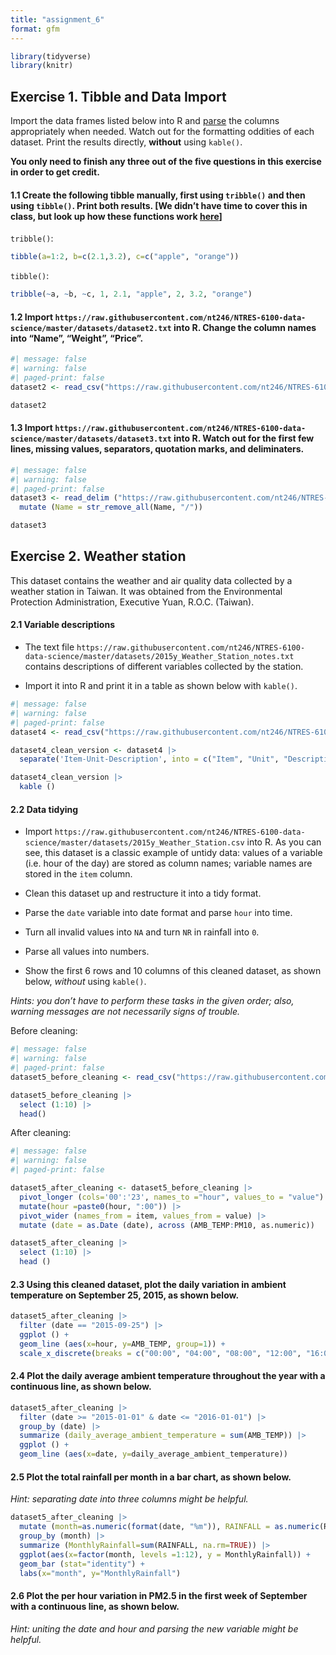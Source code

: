 ```yaml
---
title: "assignment_6"
format: gfm
---
```


```r
library(tidyverse)
library(knitr)
```

## **Exercise 1. Tibble and Data Import**

Import the data frames listed below into R and [parse](https://r4ds.had.co.nz/data-import.html#parsing-a-vector) the columns appropriately when needed. Watch out for the formatting oddities of each dataset. Print the results directly, **without** using `kable()`.

**You only need to finish any three out of the five questions in this exercise in order to get credit.**

#### **1.1 Create the following tibble manually, first using `tribble()` and then using `tibble()`. Print both results. \[We didn’t have time to cover this in class, but look up how these functions work [here](https://r4ds.had.co.nz/tibbles.html#creating-tibbles)\]**

`tribble()`:

```r
tibble(a=1:2, b=c(2.1,3.2), c=c("apple", "orange"))
```

`tibble()`:

```r
tribble(~a, ~b, ~c, 1, 2.1, "apple", 2, 3.2, "orange")
```

#### **1.2 Import `https://raw.githubusercontent.com/nt246/NTRES-6100-data-science/master/datasets/dataset2.txt` into R. Change the column names into “Name”, “Weight”, “Price”.**

```r
#| message: false
#| warning: false
#| paged-print: false
dataset2 <- read_csv("https://raw.githubusercontent.com/nt246/NTRES-6100-data-science/master/datasets/dataset2.txt", col_names = c("Name", "Weight", "Price"))

dataset2
```

#### **1.3 Import `https://raw.githubusercontent.com/nt246/NTRES-6100-data-science/master/datasets/dataset3.txt` into R. Watch out for the first few lines, missing values, separators, quotation marks, and deliminaters.**

```r
#| message: false
#| warning: false
#| paged-print: false
dataset3 <- read_delim ("https://raw.githubusercontent.com/nt246/NTRES-6100-data-science/master/datasets/dataset3.txt", delim=";", skip=3, col_names = c("Name", "Weight", "Price"), na = c("Not Available", "?")) |>
  mutate (Name = str_remove_all(Name, "/"))

dataset3
```

## **Exercise 2. Weather station**

This dataset contains the weather and air quality data collected by a weather station in Taiwan. It was obtained from the Environmental Protection Administration, Executive Yuan, R.O.C. (Taiwan).

#### **2.1 Variable descriptions**

-   The text file `https://raw.githubusercontent.com/nt246/NTRES-6100-data-science/master/datasets/2015y_Weather_Station_notes.txt` contains descriptions of different variables collected by the station.

-   Import it into R and print it in a table as shown below with `kable()`.

```r
#| message: false
#| warning: false
#| paged-print: false
dataset4 <- read_csv("https://raw.githubusercontent.com/nt246/NTRES-6100-data-science/master/datasets/2015y_Weather_Station_notes.txt")

dataset4_clean_version <- dataset4 |>
  separate('Item-Unit-Description', into = c("Item", "Unit", "Description"), sep = "-")

dataset4_clean_version |>
  kable ()
```

#### **2.2 Data tidying**

-   Import `https://raw.githubusercontent.com/nt246/NTRES-6100-data-science/master/datasets/2015y_Weather_Station.csv` into R. As you can see, this dataset is a classic example of untidy data: values of a variable (i.e. hour of the day) are stored as column names; variable names are stored in the `item` column.

-   Clean this dataset up and restructure it into a tidy format.

-   Parse the `date` variable into date format and parse `hour` into time.

-   Turn all invalid values into `NA` and turn `NR` in rainfall into `0`.

-   Parse all values into numbers.

-   Show the first 6 rows and 10 columns of this cleaned dataset, as shown below, *without* using `kable()`.

*Hints: you don’t have to perform these tasks in the given order; also, warning messages are not necessarily signs of trouble.*

Before cleaning:

```r
#| message: false
#| warning: false
#| paged-print: false
dataset5_before_cleaning <- read_csv("https://raw.githubusercontent.com/nt246/NTRES-6100-data-science/master/datasets/2015y_Weather_Station.csv", col_names = TRUE, col_types = cols(.default = "c"))

dataset5_before_cleaning |>
  select (1:10) |>
  head()
```

After cleaning:

```r
#| message: false
#| warning: false
#| paged-print: false

dataset5_after_cleaning <- dataset5_before_cleaning |>
  pivot_longer (cols='00':'23', names_to ="hour", values_to = "value") |>
  mutate(hour =paste0(hour, ":00")) |>
  pivot_wider (names_from = item, values_from = value) |>
  mutate (date = as.Date (date), across (AMB_TEMP:PM10, as.numeric))

dataset5_after_cleaning |>
  select (1:10) |>
  head ()
```

#### **2.3 Using this cleaned dataset, plot the daily variation in ambient temperature on September 25, 2015, as shown below.**

```r
dataset5_after_cleaning |>
  filter (date == "2015-09-25") |>
  ggplot () +
  geom_line (aes(x=hour, y=AMB_TEMP, group=1)) +
  scale_x_discrete(breaks = c("00:00", "04:00", "08:00", "12:00", "16:00", "20:00", "24:00"))
```

#### **2.4 Plot the daily average ambient temperature throughout the year with a continuous line, as shown below.**

```r
dataset5_after_cleaning |>
  filter (date >= "2015-01-01" & date <= "2016-01-01") |>
  group_by (date) |>
  summarize (daily_average_ambient_temperature = sum(AMB_TEMP)) |>
  ggplot () +
  geom_line (aes(x=date, y=daily_average_ambient_temperature))
```

#### **2.5 Plot the total rainfall per month in a bar chart, as shown below.**

*Hint: separating date into three columns might be helpful.*

```r
dataset5_after_cleaning |>
  mutate (month=as.numeric(format(date, "%m")), RAINFALL = as.numeric(RAINFALL)) |>
  group_by (month) |>
  summarize (MonthlyRainfall=sum(RAINFALL, na.rm=TRUE)) |>
  ggplot(aes(x=factor(month, levels =1:12), y = MonthlyRainfall)) +
  geom_bar (stat="identity") +
  labs(x="month", y="MonthlyRainfall")
```

#### **2.6 Plot the per hour variation in PM2.5 in the first week of September with a continuous line, as shown below.**

*Hint: uniting the date and hour and parsing the new variable might be helpful.*

```r

```
